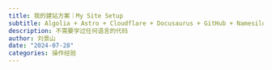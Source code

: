 ```yaml
---
title: 我的建站方案｜My Site Setup
subtitle: Algolia + Astro + Cloudflare + Docusaurus + GitHub + Namesilo + Quarto
description: 不需要学过任何语言的代码
author: 刘景山
date: "2024-07-28"
categories: 操作经验
---
```


